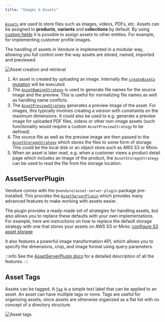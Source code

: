 ```yaml
---
title: "Images & Assets"
---
```


[`Assets`](/reference/typescript-api/entities/asset/) are used to store files such as images, videos, PDFs, etc. Assets can be
assigned to **products**, **variants** and **collections** by default. By using [custom fields](/guides/developer-guide/custom-fields/) it is
possible to assign assets to other entities. For example, for implementing customer profile images.

The handling of assets in Vendure is implemented in a modular way, allowing you full control over the way assets
are stored, named, imported and previewed.

![Asset creation and retrieval](./asset-flow.webp)

1. An asset is created by uploading an image. Internally the [`createAssets` mutation](/reference/graphql-api/admin/mutations/#createassets) will be executed.
2. The [`AssetNamingStrategy`](/reference/typescript-api/assets/asset-naming-strategy/) is used to generate file names for the source image and the preview. This is useful for normalizing file names as well as handling name conflicts.
3. The [`AssetPreviewStrategy`](/reference/typescript-api/assets/asset-preview-strategy) generates a preview image of the asset. For images, this typically involves creating a version with constraints on the maximum dimensions. It could also be used to e.g. generate a preview image for uploaded PDF files, videos or other non-image assets (such functionality would require a custom `AssetPreviewStrategy` to be defined).
4. The source file as well as the preview image are then passed to the [`AssetStorageStrategy`](/reference/typescript-api/assets/asset-storage-strategy) which stores the files to some form of storage. This could be the local disk or an object store such as AWS S3 or Minio.
5. When an asset is later read, e.g. when a customer views a product detail page which includes an image of the product, the `AssetStorageStrategy` can be used to
read the file from the storage location.


## AssetServerPlugin

Vendure comes with the `@vendure/asset-server-plugin` package pre-installed. This provides the [`AssetServerPlugin`](/reference/core-plugins/asset-server-plugin/) which provides many advanced features to make working with
assets easier.

The plugin provides a ready-made set of strategies for handling assets, but also allows you to replace these defaults with
your own implementations. For example, here are instructions on how to replace the default storage strategy with one
that stores your assets on AWS S3 or Minio: [configure S3 asset storage](/reference/core-plugins/asset-server-plugin/s3asset-storage-strategy#configures3assetstorage)

It also features a powerful image transformation API, which allows you to specify the dimensions, crop, and image format
using query parameters.

:::info
See the [AssetServerPlugin docs](/reference/core-plugins/asset-server-plugin/) for a detailed description of all the features.
:::

## Asset Tags

Assets can be tagged. A [`Tag`](/reference/typescript-api/entities/tag/) is a simple text label that can be applied to an asset. An asset can have multiple tags or none. Tags are useful for organizing assets, since assets are otherwise organized as a flat list with no concept of a directory structure.

![Asset tags](./asset-tags.webp)
